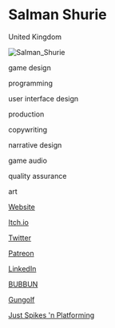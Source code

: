 # Salman Shurie

<Location>

United Kingdom

</Location>

![Salman_Shurie](./directory_images/Salman_Shurie_v1.gif)

<Skills>

game design

programming

user interface design

production

copywriting

narrative design

game audio

quality assurance

art

</Skills>

<Personal>

[Website](https://gesinimo.com)

[Itch.io](https://salmanshh.itch.io)

[Twitter](https://twitter.com/Salman_Shh)

[Patreon](https://www.patreon.com/SalmanShh)

[LinkedIn](https://www.linkedin.com/in/salman-shurie-a9a28598/)

</Personal>



<Games>

[BUBBUN](https://www.newgrounds.com/portal/view/729320)

[Gungolf](https://salmanshh.itch.io/gungolfdemo)

[Just Spikes 'n Platforming](https://salmanshh.itch.io/just-spikes-n-platforming)

</Games>
